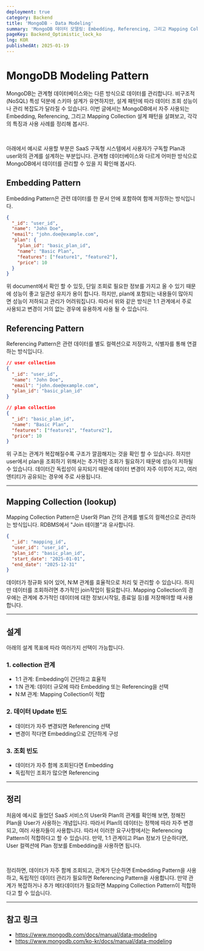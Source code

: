```yaml
---
deployment: true
category: Backend
title: 'MongoDB - Data Modeling'
summary: 'MongoDB 데이터 모델링: Embedding, Referencing, 그리고 Mapping Collection 패턴'
pageKey: Backend_Optimistic_lock_ko
lng: KOR
publishedAt: 2025-01-19
---
```


# MongoDB Modeling Pattern

MongoDB는 관계형 데이터베이스와는 다른 방식으로 데이터를 관리합니다. 비구조적(NoSQL) 특성 덕분에 스키마 설계가 유연하지만, 설계 패턴에 따라 데이터 조회 성능이나 관리 복잡도가 달라질 수 있습니다. 이번 글에서는 MongoDB에서 자주 사용되는 Embedding, Referencing, 그리고 Mapping Collection 설계 패턴을 살펴보고, 각각의 특징과 사용 사례를 정리해 봅시다.

<br />

아래에서 예시로 사용할 부분은 SaaS 구독형 시스템에서 사용자가 구독할 Plan과 user와의 관계를 설계하는 부분입니다. 관계형 데이터베이스와 다르게 어떠한 방식으로 MongoDB에서 데이터를 관리할 수 있을 지 확인해 봅시다.

## Embedding Pattern

Embedding Pattern은 관련 데이터를 한 문서 안에 포함하여 함께 저장하는 방식입니다.

```json title="Embedding Pattern" showLineNumbers
{
  "_id": "user_id",
  "name": "John Doe",
  "email": "john.doe@example.com",
  "plan": {
    "plan_id": "basic_plan_id",
    "name": "Basic Plan",
    "features": ["feature1", "feature2"],
    "price": 10
  }
}
```

위 document에서 확인 할 수 있듯, 단일 조회로 필요한 정보를 가지고 올 수 있기 때문에 성능이 좋고 일관성 유지가 용이 합니다. 하지만, plan에 포함되는 내용들이 많아지면 성능이 저하되고 관리가 어려워집니다. 따라서 위와 같은 방식은 1:1 관계에서 주로 사용되고 변경이 거의 없는 경우에 유용하게 사용 될 수 있습니다.

## Referencing Pattern

Referencing Pattern은 관련 데이터를 별도 컬렉션으로 저장하고, 식별자를 통해 연결하는 방식입니다.

```json title="Referencing Pattern" showLineNumbers
// user collection
{
  "_id": "user_id",
  "name": "John Doe",
  "email": "john.doe@example.com",
  "plan_id": "basic_plan_id"
}

// plan collection
{
  "_id": "basic_plan_id",
  "name": "Basic Plan",
  "features": ["feature1", "feature2"],
  "price": 10
}
```

위 구조는 관계가 복잡해질수록 구조가 깔끔해지는 것을 확인 할 수 있습니다. 하지만 user에서 plan을 조회하기 위해서는 추가적인 조회가 필요하기 때문에 성능이 저하될 수 있습니다. 데이터간 독립성이 유지되기 때문에 데이터 변경이 자주 이루어 지고, 여러 엔티티가 공유되는 경우에 주로 사용됩니다.

---

## Mapping Collection (lookup)

Mapping Collection Pattern은 User와 Plan 간의 관계를 별도의 컬렉션으로 관리하는 방식입니다. RDBMS에서 "Join 테이블"과 유사합니다.

```json title="Referencing Pattern" showLineNumbers
{
  "_id": "mapping_id",
  "user_id": "user_id",
  "plan_id": "basic_plan_id",
  "start_date": "2025-01-01",
  "end_date": "2025-12-31"
}
```

데이터가 정규화 되어 있어, N:M 관계를 효율적으로 처리 및 관리할 수 있습니다. 하지만 데이터를 조회하려면 추가적인 join작업이 필요합니다. Mapping Collection의 경우에는 관계에 추가적인 데이터에 대한 정보(시작일, 종료일 등)를 저장해야할 때 사용합니다.

---

## 설계

아래의 설계 목표에 따라 여러가지 선택이 가능합니다.

### 1. collection 관계

- 1:1 관계: Embedding이 간단하고 효율적
- 1:N 관계: 데이터 규모에 따라 Embedding 또는 Referencing을 선택
- N:M 관계: Mapping Collection이 적합

### 2. 데이터 Update 빈도

- 데이터가 자주 변경되면 Referencing 선택
- 변경이 적다면 Embedding으로 간단하게 구성

### 3. 조회 빈도

- 데이터가 자주 함께 조회된다면 Embedding
- 독립적인 조회가 많으면 Referencing

---

## 정리

처음에 예시로 들었던 SaaS 서비스의 User와 Plan의 관계를 확인해 보면, 정해진 Plan을 User가 사용하는 개념입니다. 따라서 Plan의 데이터는 정책에 따라 자주 변경되고, 여러 사용자들이 사용합니다. 따라서 이러한 요구사항에서는 Referencing Pattern이 적합하다고 할 수 있습니다. 만약, 1:1 관계이고 Plan 정보가 단순하다면, User 컬렉션에 Plan 정보를 Embedding을 사용하면 됩니다.

<br />

정리하면, 데이터가 자주 함께 조회되고, 관계가 단순하면 Embedding Pattern을 사용하고, 독립적인 데이터 관리가 필요하면 Referencing Pattern을 사용합니다. 만약 관계가 복잡하거나 추가 메타데이터가 필요하면 Mapping Collection Pattern이 적합하다고 할 수 있습니다.

---

## 참고 링크

- https://www.mongodb.com/docs/manual/data-modeling
- https://www.mongodb.com/ko-kr/docs/manual/data-modeling
